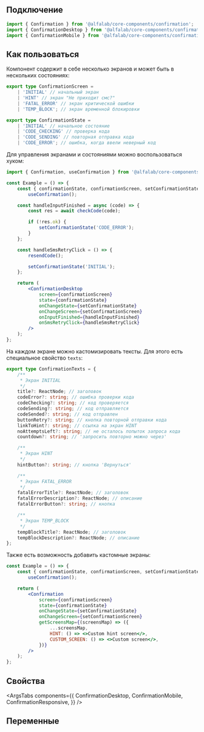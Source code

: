 
## Подключение

```jsx
import { Confirmation } from '@alfalab/core-components/confirmation';
import { ConfirmationDesktop } from '@alfalab/core-components/confirmation/desktop';
import { ConfirmationMobile } from '@alfalab/core-components/confirmation/mobile';
```

## Как пользоваться

Компонент содержит в себе несколько экранов и может быть в нескольких состояниях:

```typescript
export type ConfirmationScreen =
    | 'INITIAL' // начальный экран
    | 'HINT' // экран "Не приходит смс?"
    | 'FATAL_ERROR' // экран критической ошибки
    | 'TEMP_BLOCK'; // экран временной блокировки

export type ConfirmationState =
    | 'INITIAL' // начальное состояние
    | 'CODE_CHECKING' // проверка кода
    | 'CODE_SENDING' // повторная отправка кода
    | 'CODE_ERROR'; // ошибка, когда ввели неверный код
```

Для управления экранами и состояниями можно воспользоваться хуком:

```jsx
import { Confirmation, useConfirmation } from '@alfalab/core-components/confirmation';

const Example = () => {
    const { confirmationState, confirmationScreen, setConfirmationState, setConfirmationScreen } =
        useConfirmation();

    const handleInputFinished = async (code) => {
        const res = await checkCode(code);

        if (!res.ok) {
            setConfirmationState('CODE_ERROR');
        }
    };

    const handleSmsRetryClick = () => {
        resendCode();

        setConfirmationState('INITIAL');
    };

    return (
        <ConfirmationDesktop
            screen={confirmationScreen}
            state={confirmationState}
            onChangeState={setConfirmationState}
            onChangeScreen={setConfirmationScreen}
            onInputFinished={handleInputFinished}
            onSmsRetryClick={handleSmsRetryClick}
        />
    );
};
```

На каждом экране можно кастомизировать тексты. Для этого есть специальное свойство `texts`:

```typescript
export type ConfirmationTexts = {
    /**
     * Экран INITIAL
     */
    title?: ReactNode; // заголовок
    codeError?: string; // ошибка проверки кода
    codeChecking?: string; // код проверяется
    codeSending?: string; // код отправляется
    codeSended?: string; // код отправлен
    buttonRetry?: string; // кнопка повторной отправки кода
    linkToHint?: string; // ссылка на экран HINT
    noAttemptsLeft?: string; // не осталось попыток запроса кода
    countdown?: string; // 'запросить повторно можно через'

    /**
     * Экран HINT
     */
    hintButton?: string; // кнопка 'Вернуться'

    /**
     * Экран FATAL_ERROR
     */
    fatalErrorTitle?: ReactNode; // заголовок
    fatalErrorDescription?: ReactNode; // описание
    fatalErrorButton?: string; // кнопка

    /**
     * Экран TEMP_BLOCK
     */
    tempBlockTitle?: ReactNode; // заголовок
    tempBlockDescription?: ReactNode; // описание
};
```

Также есть возможность добавить кастомные экраны:

```jsx
const Example = () => {
    const { confirmationState, confirmationScreen, setConfirmationState, setConfirmationScreen } =
        useConfirmation();

    return (
        <Confirmation
            screen={confirmationScreen}
            state={confirmationState}
            onChangeState={setConfirmationState}
            onChangeScreen={setConfirmationScreen}
            getScreensMap={(screensMap) => ({
                ...screensMap,
                HINT: () => <>Custom hint screen</>,
                CUSTOM_SCREEN: () => <>Custom screen</>,
            })}
        />
    );
};
```

## Свойства

<ArgsTabs
    components={{
        ConfirmationDesktop,
        ConfirmationMobile,
        ConfirmationResponsive,
    }}
/>

## Переменные

<CssVars css={vars} />
